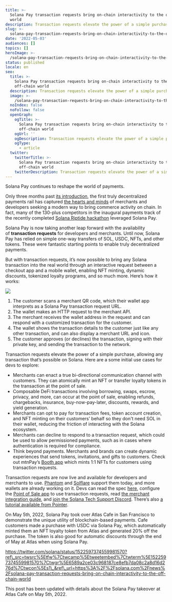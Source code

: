 ```yaml
---
title: >-
  Solana Pay transaction requests bring on-chain interactivity to the off-chain
  world
description: Transaction requests elevate the power of a simple purchase
slug: >-
  solana-pay-transaction-requests-bring-on-chain-interactivity-to-the-off-chain-world
date: '2022-05-03'
audiences: []
topics: []
heroImage: >-
  /solana-pay-transaction-requests-bring-on-chain-interactivity-to-the-off-chain-world/d4b3e97b2a4d4c87ace14fcefaa19c28.png
status: published
locale: en
seo:
  title: >-
    Solana Pay transaction requests bring on-chain interactivity to the
    off-chain world
  description: Transaction requests elevate the power of a simple purchase
  image: >-
    /solana-pay-transaction-requests-bring-on-chain-interactivity-to-the-off-chain-world/d4b3e97b2a4d4c87ace14fcefaa19c28.png
  noIndex: false
  noFollow: false
  openGraph:
    ogTitle: >-
      Solana Pay transaction requests bring on-chain interactivity to the
      off-chain world
    ogUrl: ''
    ogDescription: Transaction requests elevate the power of a simple purchase
    ogType:
      - article
  twitter:
    twitterTitle: >-
      Solana Pay transaction requests bring on-chain interactivity to the
      off-chain world
    twitterDescription: Transaction requests elevate the power of a simple purchase
---
```


Solana Pay continues to reshape the world of payments.

Only three months past [its introduction](https://solana.com/news/solana-pay-announcement?ref=solana.ghost.io), the first truly decentralized payments rail has captured [the hearts and minds](https://solana.com/news/solana-pay-update-march-2022?ref=solana.ghost.io) of merchants and developers seeking a modern way to bring commerce activity on chain. In fact, many of the 130-plus competitors in the inaugural payments track of the recently completed [Solana Riptide hackathon](https://solana.com/news/riptide-hackathon-winners-solana?ref=solana.ghost.io) leveraged Solana Pay.

Solana Pay is now taking another leap forward with the availability of **transaction requests** for developers and merchants. Until now, Solana Pay has relied on simple one-way transfers of SOL, USDC, NFTs, and other tokens. These were fantastic starting points to enable truly decentralized payments.

But with transaction requests, it’s now possible to bring any Solana transaction into the real world through an interactive request between a checkout app and a mobile wallet, enabling NFT minting, dynamic discounts, tokenized loyalty programs, and so much more. Here’s how it works:

![](/solana-pay-transaction-requests-bring-on-chain-interactivity-to-the-off-chain-world/image-1.jpg)

1.  The customer scans a merchant QR code, which their wallet app interprets as a Solana Pay transaction request URL.
2.  The wallet makes an HTTP request to the merchant API.
3.  The merchant receives the wallet address in the request and can respond with a customized transaction for the customer.
4.  The wallet shows the transaction details to the customer just like any other transaction, and can also display a merchant URL and icon.
5.  The customer approves (or declines) the transaction, signing with their private key, and sending the transaction to the network.

Transaction requests elevate the power of a simple purchase, allowing any transaction that’s possible on Solana. Here are a some initial use cases for devs to explore:

-   Merchants can enact a true bi-directional communication channel with customers. They can atomically mint an NFT or transfer loyalty tokens in the transaction at the point of sale.
-   Composable DeFi transactions involving borrowing, swaps, escrow, privacy, and more, can occur at the point of sale, enabling refunds, chargebacks, insurance, buy-now-pay-later, discounts, rewards, and yield generation.
-   Merchants can opt to pay for transaction fees, token account creation, and NFT minting on their customers’ behalf so they don't need SOL in their wallet, reducing the friction of interacting with the Solana ecosystem.
-   Merchants can decline to respond to a transaction request, which could be used to allow permissioned payments, such as in cases where authentication is required for compliance.
-   Think beyond payments. Merchants and brands can create dynamic experiences that send tokens, invitations, and gifts to customers. Check out mtnPay’s [Booth app](https://twitter.com/mtnPay/status/1512845787381829634?ref=solana.ghost.io) which mints 1:1 NFTs for customers using transaction requests.

Transaction requests are now live and available for developers and merchants to use. [Phantom](https://phantom.app/download?ref=solana.ghost.io) and [Solflare](https://solflare.com/?ref=solana.ghost.io#devices-available) support them today, and more wallets are already working on it. Devs can read the spec [here](https://docs.solanapay.com/spec?ref=solana.ghost.io#specification-transaction-request), configure the [Point of Sale app](https://github.com/solana-labs/solana-pay/tree/master/point-of-sale?ref=solana.ghost.io#using-transaction-requests) to use transaction requests, read [the merchant integration guide](https://docs.solanapay.com/core/transaction-request/merchant-integration?ref=solana.ghost.io), and [join the Solana Tech Support Discord](https://discord.com/invite/solana?ref=solana.ghost.io). There’s also [a tutorial available from Pointer](https://www.pointer.gg/tutorials/solana-pay-irl-payments/42175888-6330-4e5b-adef-c76ce490f903?ref=solana.ghost.io).

On May 5th, 2022, Solana Pay took over Atlas Cafe in San Francisco to demonstrate the unique utility of blockchain-based payments. Cafe customers made a purchase with USDC via Solana Pay, which automatically minted them an NFT loyalty token from Atlas and generated 20% off the purchase. The token is also good for automatic discounts through the end of May at Atlas when using Solana Pay.

https://twitter.com/solana/status/1522597374559981570?ref\_src=twsrc%5Etfw%7Ctwcamp%5Etweetembed%7Ctwterm%5E1522597374559981570%7Ctwgr%5E6589a2ce03c968187ce8efb7da08c2a8d16d276d%7Ctwcon%5Es1\_&ref\_url=https%3A%2F%2Fsolana.com%2Fnews%2Fsolana-pay-transaction-requests-bring-on-chain-interactivity-to-the-off-chain-world

This post has been updated with details about the Solana Pay takeover at Atlas Cafe on May 5th, 2022.
